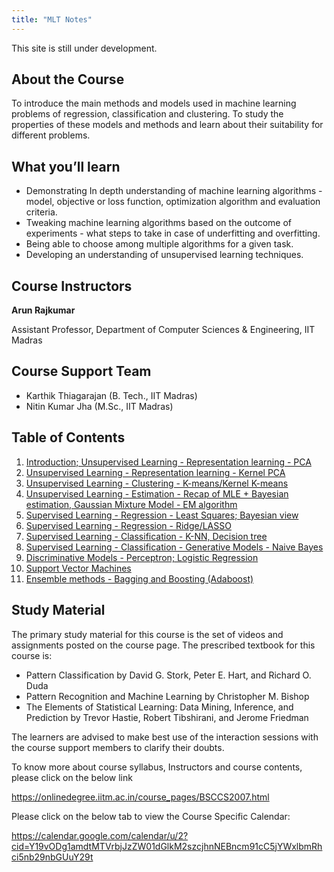 ```yaml
---
title: "MLT Notes"
---
```


:::{.callout-note}
This site is still under development.
:::

## About the Course
To introduce the main methods and models used in machine learning problems of regression, classification and clustering. To study the properties of these models and methods and learn about their suitability for different problems.

## What you'll learn
* Demonstrating In depth understanding of machine learning algorithms - model, objective or loss function, optimization algorithm and evaluation criteria.
* Tweaking machine learning algorithms based on the outcome of experiments - what steps to take in case of underfitting and overfitting.
* Being able to choose among multiple algorithms for a given task.
* Developing an understanding of unsupervised learning techniques.

## Course Instructors

**Arun Rajkumar**

Assistant Professor, Department of Computer Sciences & Engineering, IIT Madras

## Course Support Team

* Karthik Thiagarajan (B. Tech., IIT Madras)
* Nitin Kumar Jha (M.Sc., IIT Madras)


## Table of Contents

1. [Introduction; Unsupervised Learning - Representation learning - PCA](./pages/Wk01.html)
2. [Unsupervised Learning - Representation learning - Kernel PCA](./pages/Wk02.html)
3. [Unsupervised Learning - Clustering - K-means/Kernel K-means](./pages/Wk03.html)
4. [Unsupervised Learning - Estimation - Recap of MLE + Bayesian estimation, Gaussian Mixture Model - EM algorithm](./pages/Wk04.html)
5. [Supervised Learning - Regression - Least Squares; Bayesian view](./pages/Wk05.html)
6. [Supervised Learning - Regression - Ridge/LASSO](./pages/Wk06.html)
7. [Supervised Learning - Classification - K-NN, Decision tree](./pages/Wk07.html)
8. [Supervised Learning - Classification - Generative Models - Naive Bayes](./pages/Wk08.html)
9. [Discriminative Models - Perceptron; Logistic Regression](./pages/Wk09.html)
10. [Support Vector Machines](./pages/Wk10.html)
11. [Ensemble methods - Bagging and Boosting (Adaboost)](./pages/Wk11.html)

## Study Material

The primary study material for this course is the set of videos and assignments posted on the course page. The prescribed textbook for this course is: 

* Pattern Classification by David G. Stork, Peter E. Hart, and Richard O. Duda
* Pattern Recognition and Machine Learning by Christopher M. Bishop
* The Elements of Statistical Learning: Data Mining, Inference, and Prediction by Trevor Hastie, Robert Tibshirani, and Jerome Friedman

The learners are advised to make best use of the interaction sessions with the course support members to clarify their doubts. 

To know more about course syllabus, Instructors and course contents, please click on the below link

[https://onlinedegree.iitm.ac.in/course_pages/BSCCS2007.html](https://onlinedegree.iitm.ac.in/course_pages/BSCCS2007.html)

Please click on the below tab to view the Course Specific Calendar:

[https://calendar.google.com/calendar/u/2?cid=Y19vODg1amdtMTVrbjJzZW01dGlkM2szcjhnNEBncm91cC5jYWxlbmRhci5nb29nbGUuY29t](https://calendar.google.com/calendar/u/2?cid=Y19vODg1amdtMTVrbjJzZW01dGlkM2szcjhnNEBncm91cC5jYWxlbmRhci5nb29nbGUuY29t)